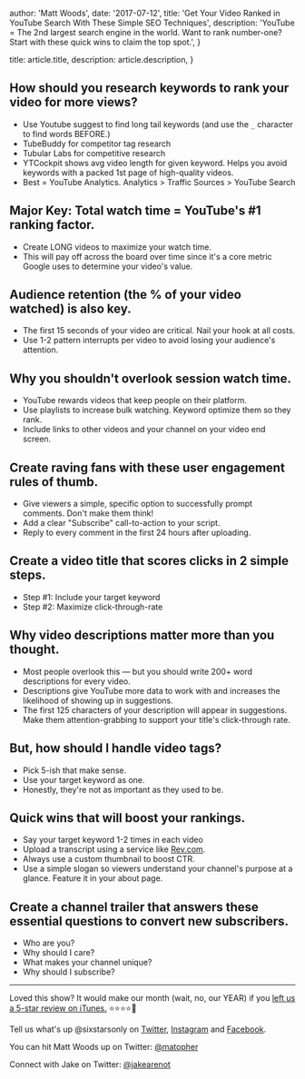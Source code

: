
  author: 'Matt Woods',
  date: '2017-07-12',
  title: 'Get Your Video Ranked in YouTube Search With These Simple SEO Techniques',
  description:
    'YouTube = The 2nd largest search engine in the world. Want to rank number-one? Start with these quick wins to claim the top spot.',
}

  title: article.title,
  description: article.description,
}


## How should you research keywords to rank your video for more views?

- Use Youtube suggest to find long tail keywords (and use the `_` character to find words BEFORE.)
- TubeBuddy for competitor tag research
- Tubular Labs for competitive research
- YTCockpit shows avg video length for given keyword. Helps you avoid keywords with a packed 1st page of high-quality videos.
- Best = YouTube Analytics. Analytics > Traffic Sources > YouTube Search

## Major Key: Total watch time = YouTube's #1 ranking factor.

- Create LONG videos to maximize your watch time.
- This will pay off across the board over time since it's a core metric Google uses to determine your video's value.

## Audience retention (the % of your video watched) is also key.

- The first 15 seconds of your video are critical. Nail your hook at all costs.
- Use 1-2 pattern interrupts per video to avoid losing your audience's attention.

## Why you shouldn't overlook session watch time.

- YouTube rewards videos that keep people on their platform.
- Use playlists to increase bulk watching. Keyword optimize them so they rank.
- Include links to other videos and your channel on your video end screen.

## Create raving fans with these user engagement rules of thumb.

- Give viewers a simple, specific option to successfully prompt comments. Don't make them think!
- Add a clear "Subscribe" call-to-action to your script.
- Reply to every comment in the first 24 hours after uploading.

## Create a video title that scores clicks in 2 simple steps.

- Step #1: Include your target keyword
- Step #2: Maximize click-through-rate

## Why video descriptions matter more than you thought.

- Most people overlook this — but you should write 200+ word descriptions for every video.
- Descriptions give YouTube more data to work with and increases the likelihood of showing up in suggestions.
- The first 125 characters of your description will appear in suggestions. Make them attention-grabbing to support your title's click-through rate.

## But, how should I handle video tags?

- Pick 5-ish that make sense.
- Use your target keyword as one.
- Honestly, they're not as important as they used to be.

## Quick wins that will boost your rankings.

- Say your target keyword 1-2 times in each video
- Upload a transcript using a service like [Rev.com](https://www.rev.com/).
- Always use a custom thumbnail to boost CTR.
- Use a simple slogan so viewers understand your channel's purpose at a glance. Feature it in your about page.

## Create a channel trailer that answers these essential questions to convert new subscribers.

- Who are you?
- Why should I care?
- What makes your channel unique?
- Why should I subscribe?

---

Loved this show? It would make our month (wait, no, our YEAR) if you [left us a 5-star review on iTunes.](https://itunes.apple.com/us/podcast/six-stars-only/id1372509198) ⭐⭐⭐⭐🌟

Tell us what's up @sixstarsonly on [Twitter](https://twitter.com/sixstarsonly), [Instagram](https://www.instagram.com/sixstarsonly/) and [Facebook](https://www.facebook.com/sixstarsonly/).

You can hit Matt Woods up on Twitter: [@matopher](https://twitter.com/matopher)

Connect with Jake on Twitter: [@jakearenot](https://twitter.com/jakearenot)
